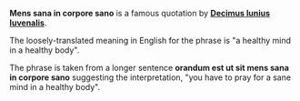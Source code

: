 '''Mens sana in corpore sano''' is a famous quotation by '''[[Decimus Iunius Iuvenalis]]'''. 

The loosely-translated meaning in English for the phrase is "a healthy mind in a healthy body".

The phrase is taken from a longer sentence '''orandum est ut sit mens sana in corpore sano''' suggesting the interpretation, "you have to pray for a sane mind in a healthy body".